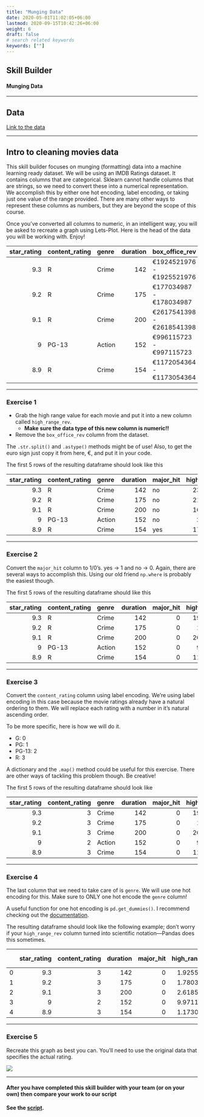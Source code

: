 ---
title: "Munging Data"
date: 2020-05-01T11:02:05+06:00
lastmod: 2020-09-15T10:42:26+06:00
weight: 6
draft: false
# search related keywords
keywords: [""]
---

## Skill Builder
#### Munging Data

---

## Data
[Link to the data](/Data/munging.csv)

---

## Intro to cleaning movies data

This skill builder focuses on munging (formatting) data into a machine learning ready dataset.
We will be using an IMDB Ratings dataset. It contains columns that are categorical. Sklearn
cannot handle columns that are strings, so we need to convert these into a numerical representation.  We accomplish this by either one hot encoding, label encoding, or taking just one value of the range provided. There are many other  ways to represent these columns as numbers, but they are beyond the scope of this course. 

Once you've converted all columns to numeric, in an intelligent way, you will be asked to recreate a graph using Lets-Plot. Here is the head of the data you will be working with. Enjoy!

|   star_rating | content_rating   | genre   |   duration | box_office_rev            | major_hit   |
|--------------:|:-----------------|:--------|-----------:|:--------------------------|:------------|
|           9.3 | R                | Crime   |        142 | €1924521976 - €1925521976 | no          |
|           9.2 | R                | Crime   |        175 | €177034987 - €178034987   | no          |
|           9.1 | R                | Crime   |        200 | €2617541398 - €2618541398 | no          |
|           9   | PG-13            | Action  |        152 | €996115723 - €997115723   | no          |
|           8.9 | R                | Crime   |        154 | €1172054364 - €1173054364 | no          |

---

### Exercise 1

- Grab the high range value for each movie and put it into a new column called `high_range_rev`. 
    - __Make sure the data type of this new column is numeric!!__
- Remove the `box_office_rev` column from the dataset. 

The `.str.split()` and `.astype()` methods might be of use! Also, to get the euro sign just copy it from here, €, and put it in your code.

The first 5 rows of the resulting dataframe should look like this

|   star_rating | content_rating   | genre   |   duration | major_hit   |   high_range_rev |
|--------------:|:-----------------|:--------|-----------:|:------------|-----------------:|
|           9.3 | R                | Crime   |        142 | no          |       2345444803 |
|           9.2 | R                | Crime   |        175 | no          |       2182412593 |
|           9.1 | R                | Crime   |        200 | no          |       1604872807 |
|           9   | PG-13            | Action  |        152 | no          |        284317976 |
|           8.9 | R                | Crime   |        154 | yes         |       1791932201 |

---

### Exercise 2

Convert the `major_hit` column to 1/0's. yes -> 1 and no -> 0. Again, there are several ways to accomplish this. Using our old friend `np.where` is probably the easiest though.

The first 5 rows of the resulting dataframe should like this

|   star_rating | content_rating   | genre   |   duration |   major_hit |   high_range_rev |
|--------------:|:-----------------|:--------|-----------:|------------:|-----------------:|
|           9.3 | R                | Crime   |        142 |           0 |       1925521976 |
|           9.2 | R                | Crime   |        175 |           0 |        178034987 |
|           9.1 | R                | Crime   |        200 |           0 |       2618541398 |
|           9   | PG-13            | Action  |        152 |           0 |        997115723 |
|           8.9 | R                | Crime   |        154 |           0 |       1173054364 |

---

### Exercise 3

Convert the `content_rating` column using label encoding. We're using label encoding in this case because the movie ratings already have a natural ordering to them. We will replace each rating with a number in it's natural ascending order.

To be more specific, here is how we will do it. 

- G: 0
- PG: 1
- PG-13: 2
- R: 3

A dictionary and the `.map()` method could be useful for this exercise. There are other ways 
of tackling this problem though. Be creative!

The first 5 rows of the resulting dataframe should look like

|   star_rating |   content_rating | genre   |   duration |   major_hit |   high_range_rev |
|--------------:|-----------------:|:--------|-----------:|------------:|-----------------:|
|           9.3 |                3 | Crime   |        142 |           0 |       1925521976 |
|           9.2 |                3 | Crime   |        175 |           0 |        178034987 |
|           9.1 |                3 | Crime   |        200 |           0 |       2618541398 |
|           9   |                2 | Action  |        152 |           0 |        997115723 |
|           8.9 |                3 | Crime   |        154 |           0 |       1173054364 |

---

### Exercise 4

The last column that we need to take care of is `genre`. We will use one hot encoding for this. 
Make sure to ONLY one hot encode the `genre` column!

A useful function for one hot encoding is `pd.get_dummies()`. I recommend checking out the [documentation](https://pandas.pydata.org/pandas-docs/stable/reference/api/pandas.get_dummies.html). 

The resulting dataframe should look like the following example; don't worry if your `high_range_rev` column turned into scientific notation—Pandas does this sometimes.

|    |   star_rating |   content_rating |   duration |   major_hit |   high_range_rev |   genre_Action |   genre_Adventure |   genre_Animation |   genre_Biography |   genre_Comedy |   genre_Crime |   genre_Drama |   genre_Family |   genre_Fantasy |   genre_Horror |   genre_Mystery |   genre_Sci-Fi |   genre_Thriller |   genre_Western |
|---:|--------------:|-----------------:|-----------:|------------:|-----------------:|---------------:|------------------:|------------------:|------------------:|---------------:|--------------:|--------------:|---------------:|----------------:|---------------:|----------------:|---------------:|-----------------:|----------------:|
|  0 |           9.3 |                3 |        142 |           0 |      1.92552e+09 |              0 |                 0 |                 0 |                 0 |              0 |             1 |             0 |              0 |               0 |              0 |               0 |              0 |                0 |               0 |
|  1 |           9.2 |                3 |        175 |           0 |      1.78035e+08 |              0 |                 0 |                 0 |                 0 |              0 |             1 |             0 |              0 |               0 |              0 |               0 |              0 |                0 |               0 |
|  2 |           9.1 |                3 |        200 |           0 |      2.61854e+09 |              0 |                 0 |                 0 |                 0 |              0 |             1 |             0 |              0 |               0 |              0 |               0 |              0 |                0 |               0 |
|  3 |           9   |                2 |        152 |           0 |      9.97116e+08 |              1 |                 0 |                 0 |                 0 |              0 |             0 |             0 |              0 |               0 |              0 |               0 |              0 |                0 |               0 |
|  4 |           8.9 |                3 |        154 |           0 |      1.17305e+09 |              0 |                 0 |                 0 |                 0 |              0 |             1 |             0 |              0 |               0 |              0 |               0 |              0 |                0 |               0 |

---

### Exercise 5

Recreate this graph as best you can. You'll need to use the original data that specifies the actual rating.

![](/Images/movie_sb.png)

---

::: {.callout-note collapse="true"}
#### After you have completed this skill builder with your team (or on your own) then compare your work to our script

__See the [script](munging.py).__

:::